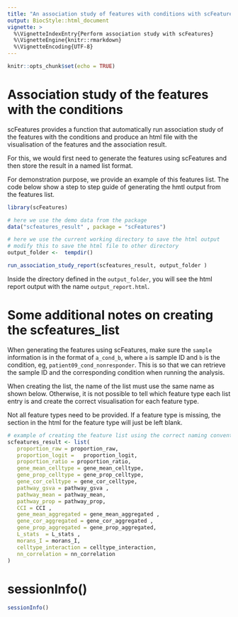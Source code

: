 ```yaml
---
title: "An association study of features with conditions with scFeatures"
output: BiocStyle::html_document
vignette: >
  %\VignetteIndexEntry{Perform association study with scFeatures}
  %\VignetteEngine{knitr::rmarkdown}
  %\VignetteEncoding{UTF-8}
---
```



```r
knitr::opts_chunk$set(echo = TRUE)
```


# Association study of the features with the conditions 

scFeatures provides a function that automatically run association study of the features with the conditions and produce an html file with the visualisation of the features and the association result.  

For this, we would first need to generate the features using scFeatures and then store the result in a named list format. 

For demonstration purpose, we provide an example of this features list. The code below show a step to step guide of generating the hmtl output from the features list. 

```r

library(scFeatures)
```



```r
# here we use the demo data from the package 
data("scfeatures_result" , package = "scFeatures")

# here we use the current working directory to save the html output
# modify this to save the html file to other directory
output_folder <-  tempdir()

run_association_study_report(scfeatures_result, output_folder )
```

Inside the directory defined in the `output_folder`, you will see the html report output with the name `output_report.html`. 


# Some additional notes on creating the scfeatures_list

When generating the features using scFeatures, make sure the `sample` information is in the format of `a_cond_b`, where `a` is sample ID and `b` is  the condition, eg, `patient09_cond_nonresponder`. This is so that we can retrieve the sample ID and the corresponding condition when running the analysis. 

When creating the list, the name of the list must use the same name as shown below. Otherwise, it is not possible to tell which feature type each list entry is and create the correct visualisation for each feature type. 

Not all feature types need to be provided. If a feature type is missing, the section in the html for the feature type will just be left blank. 


```r
# example of creating the feature list using the correct naming conventions
scfeatures_result <- list( 
   proportion_raw = proportion_raw,
   proportion_logit =   proportion_logit, 
   proportion_ratio = proportion_ratio, 
   gene_mean_celltype = gene_mean_celltype,
   gene_prop_celltype = gene_prop_celltype, 
   gene_cor_celltype = gene_cor_celltype, 
   pathway_gsva = pathway_gsva , 
   pathway_mean = pathway_mean, 
   pathway_prop = pathway_prop,
   CCI = CCI ,
   gene_mean_aggregated = gene_mean_aggregated , 
   gene_cor_aggregated = gene_cor_aggregated , 
   gene_prop_aggregated = gene_prop_aggregated,
   L_stats  = L_stats , 
   morans_I = morans_I, 
   celltype_interaction = celltype_interaction,
   nn_correlation = nn_correlation
) 
```


# sessionInfo()

```r
sessionInfo()
```
